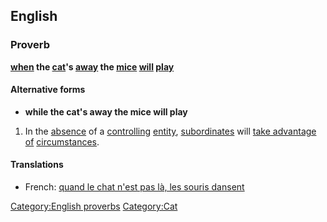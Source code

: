==English==
===Proverb===
'''[[when]] the [[cat]]'s [[away]] the [[mice]] [[will]] [[play]]'''

====Alternative forms====
*'''while the cat's away the mice will play'''

#In the [[absence]] of a [[control]]ling [[entity]], [[subordinate]]s will [[take advantage of]] [[circumstance]]s.

====Translations====
*French: [[quand le chat n'est pas là, les souris dansent]]

[[Category:English proverbs]]
[[Category:Cat]]